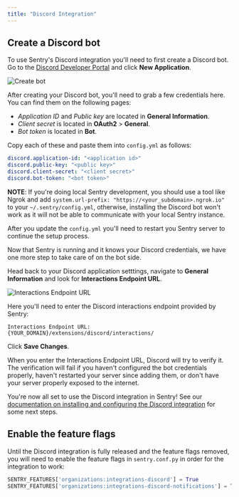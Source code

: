 ```yaml
---
title: "Discord Integration"
---
```


## Create a Discord bot

To use Sentry's Discord integration you'll need to first create a Discord bot. Go to the [Discord Developer Portal](https://discord.com/developers/applications) and click __New Application__.

![Create bot](./create_bot.png)

After creating your Discord bot, you'll need to grab a few credentials here. You can find them on the following pages: 

- *Application ID* and *Public key* are located in __General Information__.
- *Client secret* is located in __OAuth2__ > __General__.
- *Bot token* is located in __Bot__.

Copy each of these and paste them into <code>config.yml</code> as follows:

```yaml
discord.application-id: "<application id>"
discord.public-key: "<public key>"
discord.client-secret: "<client secret>"
discord.bot-token: "<bot token>"
```

**NOTE**: If you're doing local Sentry development, you should use a tool like Ngrok and add `system.url-prefix: "https://<your_subdomain>.ngrok.io"` to your `~/.sentry/config.yml`, otherwise, installing the Discord bot won't work as it will not be able to communicate with your local Sentry instance.

After you update the <code>config.yml</code> you'll need to restart you Sentry server to continue the setup process.

Now that Sentry is running and it knows your Discord credentials, we have one more step to take care of on the bot side.

Head back to your Discord application setttings, navigate to __General Information__ and look for __Interactions Endpoint URL__.

![Interactions Endpoint URL](./interactions_endpoint_url.png)

Here you'll need to enter the Discord interactions endpoint provided by Sentry:
```
Interactions Endpoint URL: {YOUR_DOMAIN}/extensions/discord/interactions/
```

Click __Save Changes__. 

<Alert level="info">
When you enter the Interactions Endpoint URL, Discord will try to verify it. The verification will fail if you haven't configured the bot credentials properly, haven't restarted your server since adding them, or don't have your server properly exposed to the internet.
</Alert>

You're now all set to use the Discord integration in Sentry! See our [documentation on installing and configuring the Discord integration](https://docs.sentry.io/product/integrations/notification-incidents/discord/) for some next steps.

## Enable the feature flags

Until the Discord integration is fully released and the feature flags removed, you will need to enable the feature flags in `sentry.conf.py` in order for the integration to work:

```python
SENTRY_FEATURES['organizations:integrations-discord'] = True
SENTRY_FEATURES['organizations:integrations-discord-notifications'] = True
```
